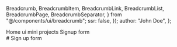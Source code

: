   Breadcrumb,
  BreadcrumbItem,
  BreadcrumbLink,
  BreadcrumbList,
  BreadcrumbPage,
  BreadcrumbSeparator,
} from "@/components/ui/breadcrumb";
  ssr: false,
});
  author: "John Doe",
};

<main className="flex text-neutral-900  dark:text-emerald-100 flex-col justify-between sm:px-24 px-8   pt-32">
<BlogStyles />
<section className="border-slate-100 border  rounded-3xl overflow-hidden  mb-16 w-full sm:w-full justify-items-start text-neutral-900 bg-clip-padding backdrop-filter backdrop-blur-xl bg-slate-400 dark:bg-emerald-900 bg-opacity-60 dark:bg-opacity-40 dark:border-neutral-950">

<Breadcrumb className="mx-8">
  <BreadcrumbList className=" text-neutral-900 dark:text-emerald-100 m-4">
    <BreadcrumbItem>
      <BreadcrumbPage className="hover:text-neutral-400">
        <Link href="/">Home</Link>
      </BreadcrumbPage>
    </BreadcrumbItem>
    <BreadcrumbSeparator />
    <BreadcrumbItem>
      <BreadcrumbPage className="hover:text-neutral-400">
        <Link href="/ui-mini-projects">ui mini projects</Link>
      </BreadcrumbPage>
    </BreadcrumbItem>
    <BreadcrumbSeparator />
    <BreadcrumbItem>
      <BreadcrumbPage>Signup form</BreadcrumbPage>
    </BreadcrumbItem>
  </BreadcrumbList>
</Breadcrumb>


<div id="content-body"
  className="px-8 pb-8 w-full  dark:text-emerald-100 list-disc"
>
# Sign up form


  <div className="my-4">
    <SignupFormClientOnly />
  </div>

</div>

</section>
</main>
